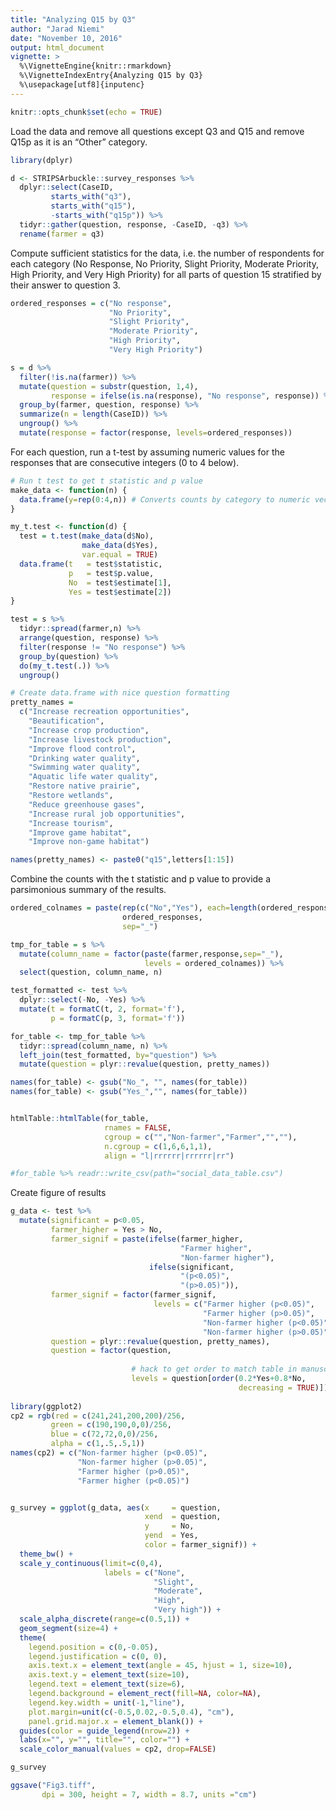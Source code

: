 ```yaml
---
title: "Analyzing Q15 by Q3"
author: "Jarad Niemi"
date: "November 10, 2016"
output: html_document
vignette: >
  %\VignetteEngine{knitr::rmarkdown}
  %\VignetteIndexEntry{Analyzing Q15 by Q3}
  %\usepackage[utf8]{inputenc}
---
```


```r
knitr::opts_chunk$set(echo = TRUE)
```

Load the data and remove all questions except Q3 and Q15 and remove Q15p as it
is an "Other" category. 

```r
library(dplyr)

d <- STRIPSArbuckle::survey_responses %>% 
  dplyr::select(CaseID,
         starts_with("q3"), 
         starts_with("q15"),
         -starts_with("q15p")) %>%
  tidyr::gather(question, response, -CaseID, -q3) %>%
  rename(farmer = q3)
```

Compute sufficient statistics for the data, i.e. the number of respondents for 
each category (No Response, No Priority, Slight Priority, Moderate Priority, 
High Priority, and Very High Priority) for all parts of question 15 stratified
by their answer to question 3. 

```r
ordered_responses = c("No response",
                      "No Priority",
                      "Slight Priority",
                      "Moderate Priority",
                      "High Priority",
                      "Very High Priority")

s = d %>%
  filter(!is.na(farmer)) %>%
  mutate(question = substr(question, 1,4),
         response = ifelse(is.na(response), "No response", response)) %>%
  group_by(farmer, question, response) %>%
  summarize(n = length(CaseID)) %>%
  ungroup() %>%
  mutate(response = factor(response, levels=ordered_responses))
```

For each question, run a t-test by assuming numeric values for the responses
that are consecutive integers (0 to 4 below). 

```r
# Run t test to get t statistic and p value
make_data <- function(n) {
  data.frame(y=rep(0:4,n)) # Converts counts by category to numeric vector
}

my_t.test <- function(d) {
  test = t.test(make_data(d$No),
                make_data(d$Yes),
                var.equal = TRUE)
  data.frame(t   = test$statistic,
             p   = test$p.value,
             No  = test$estimate[1],
             Yes = test$estimate[2])
}

test = s %>%
  tidyr::spread(farmer,n) %>%
  arrange(question, response) %>%
  filter(response != "No response") %>%
  group_by(question) %>%
  do(my_t.test(.)) %>%
  ungroup() 
```

```r
# Create data.frame with nice question formatting
pretty_names = 
  c("Increase recreation opportunities",
    "Beautification",
    "Increase crop production",
    "Increase livestock production",
    "Improve flood control",
    "Drinking water quality",
    "Swimming water quality",
    "Aquatic life water quality",
    "Restore native prairie",
    "Restore wetlands",
    "Reduce greenhouse gases",
    "Increase rural job opportunities",
    "Increase tourism",
    "Improve game habitat",
    "Improve non-game habitat")

names(pretty_names) <- paste0("q15",letters[1:15])
```


Combine the counts with the t statistic and p value to provide a parsimonious 
summary of the results. 

```r
ordered_colnames = paste(rep(c("No","Yes"), each=length(ordered_responses)), 
                         ordered_responses,
                         sep="_")

tmp_for_table = s %>%
  mutate(column_name = factor(paste(farmer,response,sep="_"), 
                              levels = ordered_colnames)) %>%
  select(question, column_name, n) 

test_formatted <- test %>%
  dplyr::select(-No, -Yes) %>%
  mutate(t = formatC(t, 2, format='f'),
         p = formatC(p, 3, format='f'))

for_table <- tmp_for_table %>%
  tidyr::spread(column_name, n) %>%
  left_join(test_formatted, by="question") %>%
  mutate(question = plyr::revalue(question, pretty_names))

names(for_table) <- gsub("No_", "", names(for_table))
names(for_table) <- gsub("Yes_","", names(for_table))


htmlTable::htmlTable(for_table,
                     rnames = FALSE,
                     cgroup = c("","Non-farmer","Farmer","",""),
                     n.cgroup = c(1,6,6,1,1),
                     align = "l|rrrrrr|rrrrrr|rr")

#for_table %>% readr::write_csv(path="social_data_table.csv")
```

Create figure of results
```r
g_data <- test %>% 
  mutate(significant = p<0.05,
         farmer_higher = Yes > No,
         farmer_signif = paste(ifelse(farmer_higher,
                                      "Farmer higher", 
                                      "Non-farmer higher"),
                               ifelse(significant, 
                                      "(p<0.05)", 
                                      "(p>0.05)")),
         farmer_signif = factor(farmer_signif, 
                                levels = c("Farmer higher (p<0.05)",
                                           "Farmer higher (p>0.05)",
                                           "Non-farmer higher (p<0.05)",
                                           "Non-farmer higher (p>0.05)")),
         question = plyr::revalue(question, pretty_names),
         question = factor(question, 
                           
                           # hack to get order to match table in manuscript
                           levels = question[order(0.2*Yes+0.8*No, 
                                                   decreasing = TRUE)]))
  
library(ggplot2)
cp2 = rgb(red = c(241,241,200,200)/256, 
         green = c(190,190,0,0)/256,
         blue = c(72,72,0,0)/256,
         alpha = c(1,.5,.5,1))
names(cp2) = c("Non-farmer higher (p<0.05)",
               "Non-farmer higher (p>0.05)",
               "Farmer higher (p>0.05)",
               "Farmer higher (p<0.05)")


g_survey = ggplot(g_data, aes(x     = question, 
                              xend  = question, 
                              y     = No, 
                              yend  = Yes, 
                              color = farmer_signif)) + 
  theme_bw() +
  scale_y_continuous(limit=c(0,4), 
                     labels = c("None",
                                "Slight",
                                "Moderate",
                                "High",
                                "Very high")) +
  scale_alpha_discrete(range=c(0.5,1)) +
  geom_segment(size=4) + 
  theme(
    legend.position = c(0,-0.05),
    legend.justification = c(0, 0), 
    axis.text.x = element_text(angle = 45, hjust = 1, size=10),
    axis.text.y = element_text(size=10),
    legend.text = element_text(size=6),
    legend.background = element_rect(fill=NA, color=NA),    
    legend.key.width = unit(-1,"line"),
    plot.margin=unit(c(-0.5,0.02,-0.5,0.4), "cm"),
    panel.grid.major.x = element_blank()) + 
  guides(color = guide_legend(nrow=2)) +
  labs(x="", y="", title="", color="") +
  scale_color_manual(values = cp2, drop=FALSE)

g_survey

ggsave("Fig3.tiff",
       dpi = 300, height = 7, width = 8.7, units ="cm")
```

